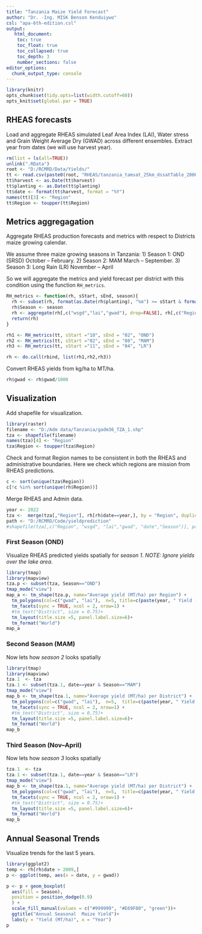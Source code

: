 ```yaml
---
title: "Tanzania Maize Yield Forecast"
author: "Dr. -Ing. MISK Benson Kenduiywo"
csl: "apa-6th-edition.csl"
output: 
   html_document:
    toc: true
    toc_float: true
    toc_collapsed: true
    toc_depth: 3
    number_sections: false
editor_options: 
  chunk_output_type: console
---
```


```r
library(knitr)
opts_chunk$set(tidy.opts=list(width.cutoff=60))
opts_knit$set(global.par = TRUE)
```

## RHEAS forecasts

Load and aggregate RHEAS simulated Leaf Area Index (LAI), Water stress and Grain Weight Average Dry (GWAD) across different ensembles. Extract year from dates (we will use harvest year).

```r
rm(list = ls(all=TRUE))
unlink(".RData")
root <- "D:/RCMRD/Data/Yields/"
tt <- read.csv(paste0(root, "RHEAS/tanzania_tamsat_25km_dssatTable_2000_2022_100kg.csv"), stringsAsFactors =  FALSE)
tt$harvest <- as.Date(tt$harvest)
tt$planting <- as.Date(tt$planting)
tt$date <- format(tt$harvest, format = "%Y")
names(tt)[3] <- "Region"
tt$Region <- toupper(tt$Region)
```


## Metrics aggregagation

Aggregate RHEAS production forecasts and metrics with respect to Districts maize growing calendar. 

We assume three maize growing seasons in Tanzania:
1) Season 1: OND (SRSD) October -- February.
2) Season 2: MAM March -- September. 
3) Season 3: Long Rain (LR) November -- April 

So we will aggregate the metrics and yield forecast per district with this condition using the function `RH_metrics`.

```r
RH_metrics <- function(rh, sStart, sEnd, season){
  rh <- subset(rh, format(as.Date(rh$planting), "%m") >= sStart & format(as.Date(rh$harvest), "%m") <= sEnd)
  rh$Season <- season
  rh <- aggregate(rh[,c("wsgd","lai","gwad"), drop=FALSE], rh[,c("Region","date", "Season"), drop=FALSE], mean, na.rm=T)
  return(rh)
}

rh1 <- RH_metrics(tt, sStart ="10", sEnd = "02", "OND")
rh2 <- RH_metrics(tt, sStart ="02", sEnd = "08", "MAM")
rh3 <- RH_metrics(tt, sStart ="11", sEnd = "04", "LR")

rh <- do.call(rbind, list(rh1,rh2,rh3))

```

Convert RHEAS yields from kg/ha to MT/ha.

```r
rh$gwad <- rh$gwad/1000
```


## Visualization

Add shapefile for visualization.

```r
library(raster)
filename <- "D:/Adm data/Tanzania/gadm36_TZA_1.shp"
tza <- shapefile(filename)
names(tza)[4] <- "Region"
tza$Region <- toupper(tza$Region)
```


Check and format Region names to be consistent in both the RHEAS and administrative boundaries. Here we check which regions are mission from RHEAS predictions.

```r
c <- sort(unique(tza$Region))
c[!c %in% sort(unique(rh$Region))]
```

 Merge RHEAS and Admin data.
 
```r
year <- 2022
tza <-  merge(tza[,"Region"], rh[rh$date==year,], by = "Region", duplicateGeoms=TRUE)
path <- "D:/RCMRD/Code/yieldprediction"
#shapefile(tza[,c("Region", "wsgd", "lai","gwad", "date","Season")], paste0(path,"/tanzania/tanzania_Maize_Forecasts.shp"),overwrite=T)

```


### First Season (OND)

Visualize RHEAS predicted yields spatially for *season 1*. *NOTE: Ignore yields over the lake area*.

```r
library(tmap)
library(mapview)
tza.p <- subset(tza, Season=="OND")
tmap_mode("view")
map_a <- tm_shape(tza.p, name="Average yield (MT/ha) per Region") +
  tm_polygons(col=c("gwad", "lai"),  n=5, title=c(paste(year, " Yield (MT/ha)"), "Leaf Area Index")) +
  tm_facets(sync = TRUE, ncol = 2, nrow=1) +
  #tm_text("District", size = 0.75)+
  tm_layout(title.size =5, panel.label.size=6)+
  tm_format("World")
map_a

```


### Second Season (MAM)

Now lets how  *season 2* looks spatially

```r
library(tmap)
library(mapview)
tza.1  <- tza
tza.1 <- subset(tza.1, date==year & Season=="MAM")
tmap_mode("view")
map_b <- tm_shape(tza.1, name="Average yield (MT/ha) per District") +
  tm_polygons(col=c("gwad", "lai"),  n=5,  title=c(paste(year, " Yield (MT/ha)"), "Leaf Area Index"),n=5) +
  tm_facets(sync = TRUE, ncol = 2, nrow=1) +
  #tm_text("District", size = 0.75)+
  tm_layout(title.size =5, panel.label.size=6)+
  tm_format("World")
map_b

```


### Third Season (Nov--April)

Now lets how  *season 3* looks spatially

```r
tza.1  <- tza
tza.1 <- subset(tza.1, date==year & Season=="LR")
tmap_mode("view")
map_b <- tm_shape(tza.1, name="Average yield (MT/ha) per District") +
  tm_polygons(col=c("gwad", "lai"),  n=5,  title=c(paste(year, " Yield (MT/ha)"), "Leaf Area Index"),n=5) +
  tm_facets(sync = TRUE, ncol = 2, nrow=1) +
  #tm_text("District", size = 0.75)+
  tm_layout(title.size =5, panel.label.size=6)+
  tm_format("World")
map_b

```

## Annual Seasonal Trends

Visualize trends for the last 5 years.
 
```r
library(ggplot2)
temp <- rh[rh$date > 2009,]
p <- ggplot(temp, aes(x = date, y = gwad))

p <- p + geom_boxplot(
  aes(fill = Season),
  position = position_dodge(0.9) 
  ) +
  scale_fill_manual(values = c("#999999", "#E69F00", "green"))+
  ggtitle("Annual Seasonal  Maize Yield")+
  labs(y = "Yield (MT/ha)", x = "Year")
p

```
 